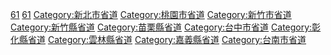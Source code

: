{{Commons category|Highway 61 (Taiwan)}}

[[Category:台灣省道|61]]
[[Category:台灣快速道路|61]]
[[Category:新北市省道|Category:新北市省道]]
[[Category:桃園市省道|Category:桃園市省道]]
[[Category:新竹市省道|Category:新竹市省道]]
[[Category:新竹縣省道|Category:新竹縣省道]]
[[Category:苗栗縣省道|Category:苗栗縣省道]]
[[Category:台中市省道|Category:台中市省道]]
[[Category:彰化縣省道|Category:彰化縣省道]]
[[Category:雲林縣省道|Category:雲林縣省道]]
[[Category:嘉義縣省道|Category:嘉義縣省道]]
[[Category:台南市省道|Category:台南市省道]]